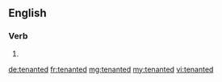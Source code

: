 ==English==

===Verb===
{{head|en}}

# {{en-past of|tenant}}

[[de:tenanted]]
[[fr:tenanted]]
[[mg:tenanted]]
[[my:tenanted]]
[[vi:tenanted]]